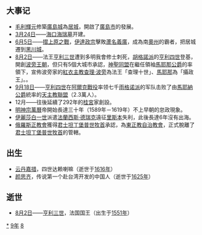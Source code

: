 {{yearTOC|1589|明'''[[万历|万历]]十七年'''；越南莫朝'''[[興治|興治]]二年'''，后黎朝'''[[光興_(越南)|光興]]十二年'''；日本'''[[天正_(日本)|天正]]十七年'''}}
== 大事记 ==
*[[毛利輝元|毛利輝元]]修築[[廣島城|廣島城]]為[[居城|居城]]，開啟了[[廣島市|廣島市]]的發展。
*[[3月24日|3月24日]]——[[海口市|海口]][[海瑞墓|海瑞墓]]开建。
*[[6月5日|6月5日]]——[[摺上原之戰|摺上原之戰]]，[[伊達政宗|伊達政宗]]擊敗[[蘆名義廣|蘆名義廣]]，成為南[[奧州|奧州]]的霸者，把居城遷到[[黑川城|黑川城]]。
*[[8月2日|8月2日]]——法王[[亨利三世_(法兰西)|亨利三世]]遭到多明我會修士刺死，[[胡格諾派|胡格諾派]]的[[亨利四世_(法兰西)|亨利四世]]登基，開創[[波旁王朝|波旁王朝]]，但只有5個大城市承認，[[天主教聯盟_(法國)|神聖同盟]]在繼任領袖[[馬耶那公爵|馬耶那公爵]]的率領下，宣佈波旁家的[[紅衣主教|紅衣主教]][[查理·波旁|查理·波旁]]為法王「查理十世」、[[馬耶那公爵|馬耶那]]為「攝政王」。。
*[[9月18日|9月18日]]——[[亨利四世_(法兰西)|亨利四世]]在[[阿爾克戰役|阿爾克戰役]]率领七千[[雨格诺派|雨格诺派]]的军队击败了由[[馬耶納公爵|馬耶納公爵]]統率的[[天主教联盟_(法国)|天主教聯盟]]（2.3萬人）。
*12月——往後延續了292年的[[桂宮|桂宮]]家創設。
*[[明神宗|明神宗]][[萬曆|萬曆]]帝開始長達三十年（1589年－1619年）不上早朝的怠政現象。
*[[伊麗莎白一世|伊麗莎白一世]]派遣[[法蘭西斯·德瑞克|法蘭西斯·德瑞克]]遠征[[里斯本|里斯本]]失利，此後長達6年沒有出海。
*[[俄羅斯正教會|俄羅斯正教會]]獲得[[君士坦丁堡普世牧首|君士坦丁堡普世牧首]]承認，為[[東正教自治教會|東正教自治教會]]，正式脫離了[[君士坦丁堡普世牧首|君士坦丁堡普世牧首]]的管轄。

== 出生 ==
*[[云丹嘉措|云丹嘉措]]，四世达赖喇嘛（逝世于[[1616年|1616年]]）
*[[颜思齐|颜思齐]]，传说第一个赴台湾开发的中国人（逝世于[[1625年|1625年]]）

== 逝世 ==
{{Wikisource year mention}}
* [[8月2日|8月2日]]——[[亨利三世_(法兰西)|亨利三世]]，法国国王（出生于[[1551年|1551年]]）

[[Category:1589年|*]]
[[Category:1580年代|9年]]
[[Category:16世纪各年|8]]